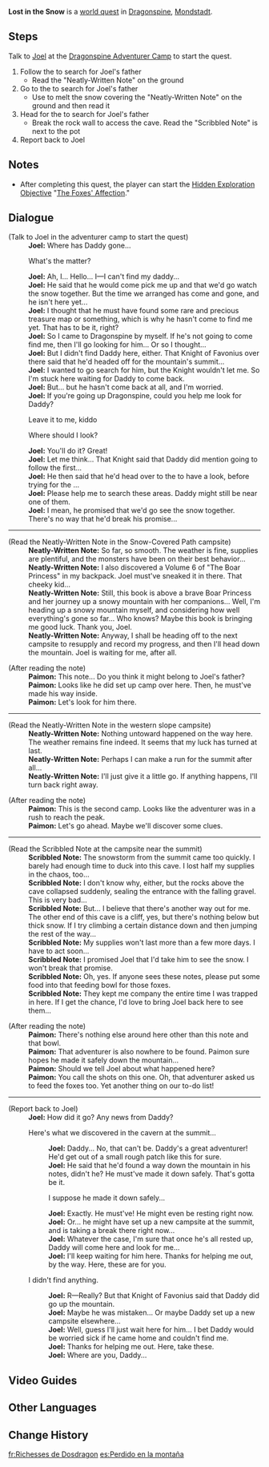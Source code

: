 {{StubDialogue|Dialogue for feeding the foxes.}}
{{Quest Infobox
|image         = World Quest Lost in the Snow.png
|id            = 70123; 40043
|type          = World
|region        = Mondstadt
|area          = Dragonspine
|summary       = [[Joel]] is worried about his father, so he asks the Traveler to check Dragonspine. However, the Traveler only finds notes left behind by Joel's father.
|requirement   = 
|startLocation = [[Dragonspine Adventurer Camp]], [[Dragonspine]]
|next          = Snowy Silhouette: Hope
|exp           = 300
|mora          = 30,000
|primogems     = 40
|rep           = Mondstadt
|repAmt        = 20
|other         = {{Card|Hero's Wit|2}}{{Card|Mystic Enhancement Ore|4}}
|characters    = Joel; Paimon; Traveler
}}

'''Lost in the Snow''' is a [[world quest]] in [[Dragonspine]], [[Mondstadt]].

==Steps==
Talk to [[Joel]] at the [[Dragonspine Adventurer Camp]] to start the quest.
# Follow the {{Color|buzzword|Snow-Covered Path}} to search for Joel's father
#* Read the "Neatly-Written Note" on the ground
# Go to the {{Color|buzzword|western slope of the mountain}} to search for Joel's father
#* Use {{Pyro}} to melt the snow covering the "Neatly-Written Note" on the ground and then read it
# Head for the {{Color|buzzword|summit}} to search for Joel's father
#* Break the rock wall to access the cave. Read the "Scribbled Note" is next to the pot
# Report back to Joel

==Notes==
* After completing this quest, the player can start the [[Hidden Exploration Objective]] "[[The Foxes' Affection]]."

==Dialogue==
{{StubDialogue|Dialogue when feeding the foxes}}
{{Quest Description|[[Joel]] asks you to ahead into the mountain to look for his father, who has yet to return from an adventure of his own...}}
{{Dialogue start}}
;(Talk to Joel in the adventurer camp to start the quest)
:'''Joel:''' Where has Daddy gone...
:{{DIcon}} What's the matter?
:'''Joel:''' Ah, I... Hello... I&mdash;I can't find my daddy...
:'''Joel:''' He said that he would come pick me up and that we'd go watch the snow together. But the time we arranged has come and gone, and he isn't here yet...
:'''Joel:''' I thought that he must have found some rare and precious treasure map or something, which is why he hasn't come to find me yet. That has to be it, right?
:'''Joel:''' So I came to Dragonspine by myself. If he's not going to come find me, then I'll go looking for him... Or so I thought...
:'''Joel:''' But I didn't find Daddy here, either. That Knight of Favonius over there said that he'd headed off for the mountain's summit...
:'''Joel:''' I wanted to go search for him, but the Knight wouldn't let me. So I'm stuck here waiting for Daddy to come back.
:'''Joel:''' But... but he hasn't come back at all, and I'm worried.
:'''Joel:''' If you're going up Dragonspine, could you help me look for Daddy?
:{{DIcon}} Leave it to me, kiddo
:{{DIcon}} Where should I look?
:'''Joel:''' You'll do it? Great!
:'''Joel:''' Let me think... That Knight said that Daddy did mention going to follow the {{Color|buzzword|Snow-Covered Path upwards}} first...
:'''Joel:''' He then said that he'd head over to the {{Color|buzzword|Outskirts of the Entombed City}} to have a look, before trying for the {{Color|buzzword|mountain's summit}}...
:'''Joel:''' Please help me to search these areas. Daddy might still be near one of them.
:'''Joel:''' I mean, he promised that we'd go see the snow together. There's no way that he'd break his promise...
----
;(Read the Neatly-Written Note in the Snow-Covered Path campsite)
:'''Neatly-Written Note:''' So far, so smooth. The weather is fine, supplies are plentiful, and the monsters have been on their best behavior...
:'''Neatly-Written Note:''' I also discovered a Volume 6 of "The Boar Princess" in my backpack. Joel must've sneaked it in there. That cheeky kid...
:'''Neatly-Written Note:''' Still, this book is above a brave Boar Princess and her journey up a snowy mountain with her companions... Well, I'm heading up a snowy mountain myself, and considering how well everything's gone so far... Who knows? Maybe this book is bringing me good luck. Thank you, Joel.
:'''Neatly-Written Note:''' Anyway, I shall be heading off to the next campsite to resupply and record my progress, and then I'll head down the mountain. Joel is waiting for me, after all.

;(After reading the note)
:'''Paimon:''' This note... Do you think it might belong to Joel's father?
:'''Paimon:''' Looks like he did set up camp over here. Then, he must've made his way inside.
:'''Paimon:''' Let's look for him there.
----
;(Read the Neatly-Written Note in the western slope campsite)
:'''Neatly-Written Note:''' Nothing untoward happened on the way here. The weather remains fine indeed. It seems that my luck has turned at last.
:'''Neatly-Written Note:''' Perhaps I can make a run for the summit after all...
:'''Neatly-Written Note:''' I'll just give it a little go. If anything happens, I'll turn back right away.

;(After reading the note)
:'''Paimon:''' This is the second camp. Looks like the adventurer was in a rush to reach the peak.
:'''Paimon:''' Let's go ahead. Maybe we'll discover some clues.
----
;(Read the Scribbled Note at the campsite near the summit)
:'''Scribbled Note:''' The snowstorm from the summit came too quickly. I barely had enough time to duck into this cave. I lost half my supplies in the chaos, too...
:'''Scribbled Note:''' I don't know why, either, but the rocks above the cave collapsed suddenly, sealing the entrance with the falling gravel. This is very bad...
:'''Scribbled Note:''' But... I believe that there's another way out for me. The other end of this cave is a cliff, yes, but there's nothing below but thick snow. If I try climbing a certain distance down and then jumping the rest of the way...
:'''Scribbled Note:''' My supplies won't last more than a few more days. I have to act soon...
:'''Scribbled Note:''' I promised Joel that I'd take him to see the snow. I won't break that promise.
:'''Scribbled Note:''' Oh, yes. If anyone sees these notes, please put some food into that feeding bowl for those foxes.
:'''Scribbled Note:''' They kept me company the entire time I was trapped in here. If I get the chance, I'd love to bring Joel back here to see them...

;(After reading the note)
:'''Paimon:''' There's nothing else around here other than this note and that bowl.
:'''Paimon:''' That adventurer is also nowhere to be found. Paimon sure hopes he made it safely down the mountain...
:'''Paimon:''' Should we tell Joel about what happened here?
:'''Paimon:''' You call the shots on this one. Oh, that adventurer asked us to feed the foxes too. Yet another thing on our to-do list!
----
;(Report back to Joel)
:'''Joel:''' How did it go? Any news from Daddy?
:{{DIcon}} Here's what we discovered in the cavern at the summit...
::'''Joel:''' Daddy... No, that can't be. Daddy's a great adventurer! He'd get out of a small rough patch like this for sure.
::'''Joel:''' He said that he'd found a way down the mountain in his notes, didn't he? He must've made it down safely. That's gotta be it.
::{{DIcon}} I suppose he made it down safely...
::'''Joel:''' Exactly. He must've! He might even be resting right now.
::'''Joel:''' Or... he might have set up a new campsite at the summit, and is taking a break there right now...
::'''Joel:''' Whatever the case, I'm sure that once he's all rested up, Daddy will come here and look for me...
::'''Joel:''' I'll keep waiting for him here. Thanks for helping me out, by the way. Here, these are for you.
:{{DIcon}} I didn't find anything.
::'''Joel:''' R&mdash;Really? But that Knight of Favonius said that Daddy did go up the mountain.
::'''Joel:''' Maybe he was mistaken... Or maybe Daddy set up a new campsite elsewhere...
::'''Joel:''' Well, guess I'll just wait here for him... I bet Daddy would be worried sick if he came home and couldn't find me.
::'''Joel:''' Thanks for helping me out. Here, take these.
::'''Joel:''' Where are you, Daddy...
{{Dialogue end}}

==Video Guides==
{{EVT
|video1   = https://youtu.be/0hloqNkS4pA
|caption1 = Quest Guide
}}

==Other Languages==
{{Other Languages
|en      = Lost in the Snow
|zhs     = 雪山迷踪
|zhs_rm  = Xuěshān Mí Zōng
|zht     = 雪山迷蹤
|zht_rm  = Xuěshān Mí Zōng
|zh_tl   = Lost in the Snow Mountain
|ja      = 雪山迷走
|ja_rm   = Yukiyama Meirou
|ja_tl   = Straying in Snowy Mountain
|ko      = 설산에서 길을 잃다
|ko_rm   = Seolsan-eseo Gil-eul Ilta
|ko_tl   = Lost in the Snow Mountain
|es      = Perdido en la montaña
|es_tl   = Lost in the Mountain
|fr      = Richesses de Dosdragon
|fr_tl   = Richness of Dragonspine
|ru      = Заблудший в снегах
|ru_tl   = 
|th      = หลงทางบนภูเขาหิมะ
|th_rm   = 
|th_tl   = 
|vi      = Lạc Trong Núi Tuyết
|vi_tl   = 
|de      = Verloren im Schnee
|de_tl   = Lost in the Snow
|id      = Tersesat di Gunung Salju
|id_tl   = Lost in the Snowy Mountain
|pt      = Perdidos na Neve
|pt_tl   = Lost in the Snow
}}

==Change History==
{{Change History|1.2}}

[[fr:Richesses de Dosdragon]]
[[es:Perdido en la montaña]]